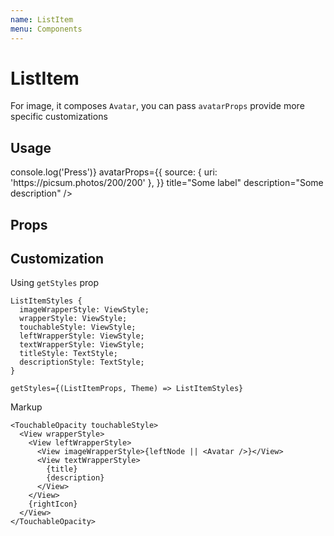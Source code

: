 ```yaml
---
name: ListItem
menu: Components
---
```




# ListItem

For image, it composes `Avatar`, you can pass `avatarProps` provide more specific customizations

## Usage

<Playground>
  <ListItem
    onPress={() => console.log('Press')}
    avatarProps={{
      source: { uri: 'https://picsum.photos/200/200' },
    }}
    title="Some label"
    description="Some description"
  />
</Playground>

## Props

<Props of={ListItem} />

## Customization

Using `getStyles` prop

```
ListItemStyles {
  imageWrapperStyle: ViewStyle;
  wrapperStyle: ViewStyle;
  touchableStyle: ViewStyle;
  leftWrapperStyle: ViewStyle;
  textWrapperStyle: ViewStyle;
  titleStyle: TextStyle;
  descriptionStyle: TextStyle;
}

getStyles={(ListItemProps, Theme) => ListItemStyles}
```

Markup

```tsx
<TouchableOpacity touchableStyle>
  <View wrapperStyle>
    <View leftWrapperStyle>
      <View imageWrapperStyle>{leftNode || <Avatar />}</View>
      <View textWrapperStyle>
        {title}
        {description}
      </View>
    </View>
    {rightIcon}
  </View>
</TouchableOpacity>
```
